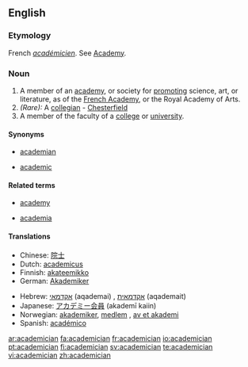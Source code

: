 ==English==
===Etymology===
French ''[[académicien]]''. See [[Academy]].
===Noun===
{{en-noun}}
#A member of an [[academy]], or society for [[promoting]] science, art, or literature, as of the [[French Academy]], or the Royal Academy of Arts.
#''(Rare):'' A [[collegian]] - [[Chesterfield]]
#A member of the faculty of a [[college]] or [[university]].

====Synonyms====
{{rel-top|member of university faculty}}
*[[academian]]
{{rel-mid}}
*[[academic]]
{{rel-bottom}}

====Related terms====
{{rel-top|terms related to academician}}
*[[academy]]
{{rel-mid}}
*[[academia]]
{{rel-bottom}}

====Translations====
{{top}}
*Chinese: [[院士]]
*Dutch: [[academicus]] {{m}}
*Finnish: [[akateemikko]]
*German: [[Akademiker]] {{m}}
{{mid}}
*Hebrew: [[אקדמאי]] (aqademai) {{m}}, [[אקדמאית]] (aqademait) {{f}} 
*Japanese: [[アカデミー会員]] (akademī kaiin)
*Norwegian: [[akademiker]], [[medlem]] {{n}}, [[av et akademi]]
*Spanish: [[académico]] {{m}}

{{bottom}}

[[ar:academician]]
[[fa:academician]]
[[fr:academician]]
[[io:academician]]
[[pt:academician]]
[[fi:academician]]
[[sv:academician]]
[[te:academician]]
[[vi:academician]]
[[zh:academician]]